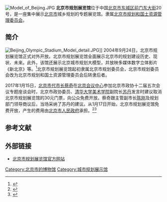 {{Coord|39.8998078|116.4014067|type:landmark_region:CN-11_source:GoogleMaps|display=title}}
[[File:Model_of_Beijing.JPG|thumb]]
'''北京市规划展览馆'''位于中国[[北京市|北京市]][[东城区_(北京市)|东城区]][[前门东大街|前门东大街]]20号，是一座集中展示[[北京市|北京市]]城乡规划的专题展览馆。隶属[[北京市规划和国土资源管理委员会|北京市规划和国土资源管理委员会]]。

==简介==
[[File:Beijing_Olympic_Stadium_Model_detail.JPG|thumb]]]]
2004年9月24日，北京市规划展览馆正式对外开放。北京市规划展览馆全面展示北京市的规划建设历史、现状、未来。此外，该馆还展示北京城市规划大模型，并放映多媒体数字立体影片《新北京》等。<ref>{{Cite web|url = http://www.bjdch.gov.cn/n4467288/n4467770/n4468137/n4468160/9486491.html|title = 北京市规划展览馆|author = |date = |publisher = 东城旅游网|language = |accessdate = 2013-04-22|quote = |archive-url = https://web.archive.org/web/20170118051721/http://www.bjdch.gov.cn/n4467288/n4467770/n4468137/n4468160/9486491.html|archive-date = 2017-01-18|dead-url = yes}}</ref>北京市规划展览馆起初隶属北京市规划委员会，北京市规划委员会改为北京市规划和国土资源管理委员会后转隶后者。

2017年1月15日，[[北京市市长|北京市代市长]][[蔡奇|蔡奇]]在[[北京会议中心|北京会议中心]]参加北京市政协十二届五次会议专题座谈会时，北京市政协委员、[[清华大学美术学院|清华大学美术学院]]副院长[[苏丹_(清华大学)|苏丹]]发言时建议取消北京市规划展览馆的30元门票，向公众免费开放。蔡奇跟主管副市长[[陈刚_(1966年5月)|陈刚]]及规划部门领导商议后，当场采纳了苏丹的建议。从1月17日开始，北京市规划展览馆免费开放，产生的费用由[[北京市人民政府|北京市人民政府]]承担。<ref>{{Cite web |url = http://news.sina.com.cn/gov/2017-01-16/doc-ifxzqnim4550315.shtml |title = 蔡奇一日三会 宣布免费开放市规划展览馆 |author =  |date = 2017-01-16 |publisher = 新浪 |language =  |accessdate =  |quote =  |archive-date = 2017-01-18 |archive-url = https://web.archive.org/web/20170118052250/http://news.sina.com.cn/gov/2017-01-16/doc-ifxzqnim4550315.shtml |dead-url = no }}</ref><ref>{{Cite web |url = http://www.beijing.gov.cn/bmfw/zxts/t1466397.htm |title = 1月17日起北京市规划展览馆向市民免费开放 |author =  |date = 2017-01-16 |publisher = 首都之窗 |language =  |accessdate =  |quote =  |archive-url = https://web.archive.org/web/20170118051711/http://www.beijing.gov.cn/bmfw/zxts/t1466397.htm |archive-date = 2017-01-18 |dead-url = yes }}</ref>

==参考文献==
{{commonscat|Beijing Planning Exhibition Hall}}
{{reflist}}

==外部链接==
*[http://www.bjghzl.com.cn/ 北京市规划展览馆官方网站]{{Wayback|url=http://www.bjghzl.com.cn/ |date=20071123122335 }}

[[Category:北京市的博物馆|Category:北京市的博物馆]]
[[Category:城市规划展示馆|Category:城市规划展示馆]]